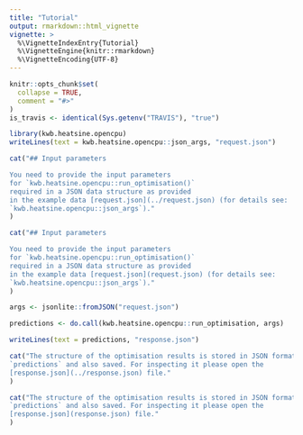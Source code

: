 ```yaml
---
title: "Tutorial"
output: rmarkdown::html_vignette
vignette: >
  %\VignetteIndexEntry{Tutorial}
  %\VignetteEngine{knitr::rmarkdown}
  %\VignetteEncoding{UTF-8}
---
```


```r
knitr::opts_chunk$set(
  collapse = TRUE,
  comment = "#>"
)
is_travis <- identical(Sys.getenv("TRAVIS"), "true")
```

```r
library(kwb.heatsine.opencpu)
writeLines(text = kwb.heatsine.opencpu::json_args, "request.json")
```


```r
cat("## Input parameters

You need to provide the input parameters 
for `kwb.heatsine.opencpu::run_optimisation()` 
required in a JSON data structure as provided 
in the example data [request.json](../request.json) (for details see: 
`kwb.heatsine.opencpu::json_args`)."
)
```

```r
cat("## Input parameters

You need to provide the input parameters 
for `kwb.heatsine.opencpu::run_optimisation()` 
required in a JSON data structure as provided 
in the example data [request.json](request.json) (for details see: 
`kwb.heatsine.opencpu::json_args`)."
)
```


```r

args <- jsonlite::fromJSON("request.json")

predictions <- do.call(kwb.heatsine.opencpu::run_optimisation, args)

writeLines(text = predictions, "response.json")

```

```r
cat("The structure of the optimisation results is stored in JSON format in the R object 
`predictions` and also saved. For inspecting it please open the 
[response.json](../response.json) file."
)
```

```r
cat("The structure of the optimisation results is stored in JSON format in the R object 
`predictions` and also saved. For inspecting it please open the 
[response.json](response.json) file."
)
```

